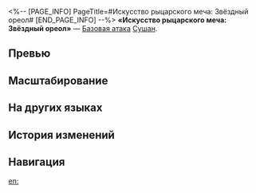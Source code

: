 <%-- [PAGE_INFO]
PageTitle=#Искусство рыцарского меча: Звёздный ореол#
[END_PAGE_INFO] --%>
{{Навык Инфобокс
|Название         = Искусство рыцарского меча: Звёздный ореол
|Изображение      = Навык Искусство рыцарского меча: Звёздный ореол.png
|Персонаж         = Сушан
|Тип              = Базовая атака
|Тэг              = Одиночная атака
|УронСтойк        = 10
|ЭнергияГен       = 20
|Энергия          = 
|Длительность     = 
|Описание         = Наносит выбранному противнику физический урон, равный {{Цвет|Выделенный|50%—110%}} от силы атаки Сушан.
|Свойство1        = 
|Масштабирование1 = 
}}
'''«Искусство рыцарского меча: Звёздный ореол»''' — [[Базовая атака]] [[Сушан]].

==Превью==
{{Превью
|Файл = Искусство рыцарского меча: Звёздный ореол Превью
}}

==Масштабирование==
{{Масштабирование навыка|тип=Базовая атака
|50%;60%;70%;80%;90%;100%;110%;120%;130%;140%
}}

==На других языках==
{{На других языках
|en   = Cloudfencer Art: Starshine
|zhs  = 云骑剑经&nbsp;•&nbsp;素霓
|zht  = 雲騎劍經•素霓
|ja   = {{Rubi|雲騎剣経|うんきけんきょう}}・{{Rubi|月虹|げっこう}}
|ko   = 운기검경 • 소예
|es   = Técnica de espada de la Nimbocaballera: Halo estelar
|fr   = Escrime perce-nuages&nbsp;: Étoile brillante
|ru   = Искусство рыцарского меча: Звёздный ореол
|th   = Cloudfencer Art: Starshine
|vi   = Kiếm Thuật Vân Kỵ - Mây Thuần
|de   = Ritter-Schwertkunst: Stellarer Halo
|id   = Cloudfencer Art: Starshine
|pt   = Arte do Espadachim das Nuvens: Brilho Estelar
}}

==История изменений==
{{История изменений|3.5}}

==Навигация==
{{Навык Навбокс|Сушан}}

[[en:]]
